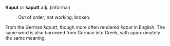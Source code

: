 '''Kaput''' or '''kaputt''' adj. (informal)
:Out of order; not working; broken.

From the German ''kaputt'', though  more often rendered ''kaput'' in English.  The same word is also borrowed from German into Greek, with approximately the same meaning.
